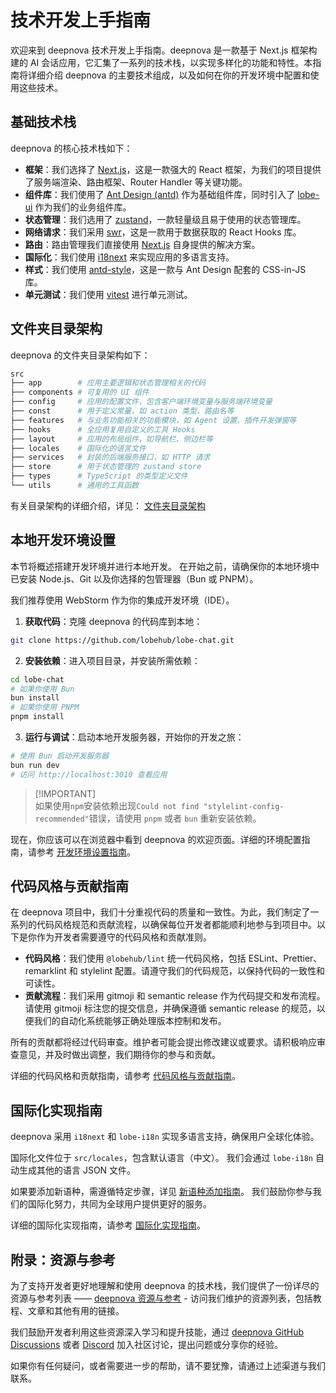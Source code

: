 # 技术开发上手指南

欢迎来到 deepnova 技术开发上手指南。deepnova 是一款基于 Next.js 框架构建的 AI 会话应用，它汇集了一系列的技术栈，以实现多样化的功能和特性。本指南将详细介绍 deepnova 的主要技术组成，以及如何在你的开发环境中配置和使用这些技术。

## 基础技术栈

deepnova 的核心技术栈如下：

- **框架**：我们选择了 [Next.js](https://nextjs.org/)，这是一款强大的 React 框架，为我们的项目提供了服务端渲染、路由框架、Router Handler 等关键功能。
- **组件库**：我们使用了 [Ant Design (antd)](https://ant.design/) 作为基础组件库，同时引入了 [lobe-ui](https://github.com/lobehub/lobe-ui) 作为我们的业务组件库。
- **状态管理**：我们选用了 [zustand](https://github.com/pmndrs/zustand)，一款轻量级且易于使用的状态管理库。
- **网络请求**：我们采用 [swr](https://swr.vercel.app/)，这是一款用于数据获取的 React Hooks 库。
- **路由**：路由管理我们直接使用 [Next.js](https://nextjs.org/) 自身提供的解决方案。
- **国际化**：我们使用 [i18next](https://www.i18next.com/) 来实现应用的多语言支持。
- **样式**：我们使用 [antd-style](https://github.com/ant-design/antd-style)，这是一款与 Ant Design 配套的 CSS-in-JS 库。
- **单元测试**：我们使用 [vitest](https://github.com/vitest-dev/vitest) 进行单元测试。

## 文件夹目录架构

deepnova 的文件夹目录架构如下：

```bash
src
├── app        # 应用主要逻辑和状态管理相关的代码
├── components # 可复用的 UI 组件
├── config     # 应用的配置文件，包含客户端环境变量与服务端环境变量
├── const      # 用于定义常量，如 action 类型、路由名等
├── features   # 与业务功能相关的功能模块，如 Agent 设置、插件开发弹窗等
├── hooks      # 全应用复用自定义的工具 Hooks
├── layout     # 应用的布局组件，如导航栏、侧边栏等
├── locales    # 国际化的语言文件
├── services   # 封装的后端服务接口，如 HTTP 请求
├── store      # 用于状态管理的 zustand store
├── types      # TypeScript 的类型定义文件
└── utils      # 通用的工具函数
```

有关目录架构的详细介绍，详见： [文件夹目录架构](/zh/docs/development/basic/folder-structure)

## 本地开发环境设置

本节将概述搭建开发环境并进行本地开发。 在开始之前，请确保你的本地环境中已安装 Node.js、Git 以及你选择的包管理器（Bun 或 PNPM）。

我们推荐使用 WebStorm 作为你的集成开发环境（IDE）。

1. **获取代码**：克隆 deepnova 的代码库到本地：

```bash
git clone https://github.com/lobehub/lobe-chat.git
```

2. **安装依赖**：进入项目目录，并安装所需依赖：

```bash
cd lobe-chat
# 如果你使用 Bun
bun install
# 如果你使用 PNPM
pnpm install
```

3. **运行与调试**：启动本地开发服务器，开始你的开发之旅：

```bash
# 使用 Bun 启动开发服务器
bun run dev
# 访问 http://localhost:3010 查看应用
```

> \[!IMPORTANT]\
> 如果使用`npm`安装依赖出现`Could not find "stylelint-config-recommended"`错误，请使用 `pnpm` 或者 `bun` 重新安装依赖。

现在，你应该可以在浏览器中看到 deepnova 的欢迎页面。详细的环境配置指南，请参考 [开发环境设置指南](/zh/docs/development/basic/setup-development)。

## 代码风格与贡献指南

在 deepnova 项目中，我们十分重视代码的质量和一致性。为此，我们制定了一系列的代码风格规范和贡献流程，以确保每位开发者都能顺利地参与到项目中。以下是你作为开发者需要遵守的代码风格和贡献准则。

- **代码风格**：我们使用 `@lobehub/lint` 统一代码风格，包括 ESLint、Prettier、remarklint 和 stylelint 配置。请遵守我们的代码规范，以保持代码的一致性和可读性。
- **贡献流程**：我们采用 gitmoji 和 semantic release 作为代码提交和发布流程。请使用 gitmoji 标注您的提交信息，并确保遵循 semantic release 的规范，以便我们的自动化系统能够正确处理版本控制和发布。

所有的贡献都将经过代码审查。维护者可能会提出修改建议或要求。请积极响应审查意见，并及时做出调整，我们期待你的参与和贡献。

详细的代码风格和贡献指南，请参考 [代码风格与贡献指南](/zh/docs/development/basic/contributing-guidelines)。

## 国际化实现指南

deepnova 采用 `i18next` 和 `lobe-i18n` 实现多语言支持，确保用户全球化体验。

国际化文件位于 `src/locales`，包含默认语言（中文）。 我们会通过 `lobe-i18n` 自动生成其他的语言 JSON 文件。

如果要添加新语种，需遵循特定步骤，详见 [新语种添加指南](/zh/docs/development/internationalization/add-new-locale)。 我们鼓励你参与我们的国际化努力，共同为全球用户提供更好的服务。

详细的国际化实现指南，请参考 [国际化实现指南](/zh/docs/development/internationalization/internationalization-implementation)。

## 附录：资源与参考

为了支持开发者更好地理解和使用 deepnova 的技术栈，我们提供了一份详尽的资源与参考列表 —— [deepnova 资源与参考](/zh/docs/development/basic/resources) - 访问我们维护的资源列表，包括教程、文章和其他有用的链接。

我们鼓励开发者利用这些资源深入学习和提升技能，通过 [deepnova GitHub Discussions](https://github.com/lobehub/lobe-chat/discussions) 或者 [Discord](https://discord.com/invite/AYFPHvv2jT) 加入社区讨论，提出问题或分享你的经验。

如果你有任何疑问，或者需要进一步的帮助，请不要犹豫，请通过上述渠道与我们联系。
